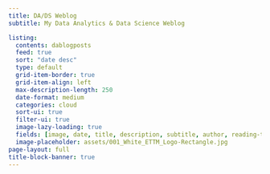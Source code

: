 ```yaml
---
title: DA/DS Weblog
subtitle: My Data Analytics & Data Science Weblog

listing:
  contents: dablogposts
  feed: true
  sort: "date desc"
  type: default
  grid-item-border: true
  grid-item-align: left
  max-description-length: 250
  date-format: medium
  categories: cloud
  sort-ui: true
  filter-ui: true
  image-lazy-loading: true
  fields: [image, date, title, description, subtitle, author, reading-time, file-modified, reading-time, categories]
  image-placeholder: assets/001_White_ETTM_Logo-Rectangle.jpg
page-layout: full
title-block-banner: true
---
```


<script async data-uid="40bd643e9c" src="https://edutechtainment.kit.com/40bd643e9c/index.js"></script>